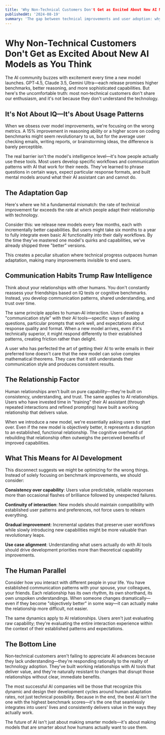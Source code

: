 ```yaml
---
title: 'Why Non‑Technical Customers Don't Get as Excited About New AI Models as You Think'
publishedAt: '2024-08-19'
summary: 'The gap between technical improvements and user adoption: why communication habits and relationship patterns matter more than raw intelligence in AI tools.'
---
```


# Why Non‑Technical Customers Don't Get as Excited About New AI Models as You Think

The AI community buzzes with excitement every time a new model launches. GPT‑4.5, Claude 3.5, Gemini Ultra—each release promises higher benchmarks, better reasoning, and more sophisticated capabilities. But here's the uncomfortable truth: most non‑technical customers don't share our enthusiasm, and it's not because they don't understand the technology.

## It's Not About IQ—It's About Usage Patterns

When we obsess over model improvements, we're focusing on the wrong metrics. A 15% improvement in reasoning ability or a higher score on coding benchmarks might seem revolutionary to us, but for the average user checking emails, writing reports, or brainstorming ideas, the difference is barely perceptible.

The real barrier isn't the model's intelligence level—it's how people actually use these tools. Most users develop specific workflows and communication patterns with AI that work for their needs. They've learned to phrase questions in certain ways, expect particular response formats, and built mental models around what their AI assistant can and cannot do.

## The Adaptation Gap

Here's where we hit a fundamental mismatch: the rate of technical improvement far exceeds the rate at which people adapt their relationship with technology.

Consider this: we release new models every few months, each with incrementally better capabilities. But users might take six months to a year to fully integrate even basic AI functionality into their daily workflows. By the time they've mastered one model's quirks and capabilities, we've already shipped three "better" versions.

This creates a peculiar situation where technical progress outpaces human adaptation, making many improvements invisible to end users.

## Communication Habits Trump Raw Intelligence

Think about your relationships with other humans. You don't constantly reassess your friendships based on IQ tests or cognitive benchmarks. Instead, you develop communication patterns, shared understanding, and trust over time.

The same principle applies to human‑AI interaction. Users develop a "communication style" with their AI tools—specific ways of asking questions, particular prompts that work well, and expectations about response quality and format. When a new model arrives, even if it's technically superior, it might respond differently to their established patterns, creating friction rather than delight.

A user who has perfected the art of getting their AI to write emails in their preferred tone doesn't care that the new model can solve complex mathematical theorems. They care that it still understands their communication style and produces consistent results.

## The Relationship Factor

Human relationships aren't built on pure capability—they're built on consistency, understanding, and trust. The same applies to AI relationships. Users who have invested time in "training" their AI assistant (through repeated interactions and refined prompting) have built a working relationship that delivers value.

When we introduce a new model, we're essentially asking users to start over. Even if the new model is objectively better, it represents a disruption to an established, functional relationship. The cognitive overhead of rebuilding that relationship often outweighs the perceived benefits of improved capabilities.

## What This Means for AI Development

This disconnect suggests we might be optimizing for the wrong things. Instead of solely focusing on benchmark improvements, we should consider:

**Consistency over capability**: Users value predictable, reliable responses more than occasional flashes of brilliance followed by unexpected failures.

**Continuity of interaction**: New models should maintain compatibility with established user patterns and preferences, not force users to relearn everything.

**Gradual improvement**: Incremental updates that preserve user workflows while slowly introducing new capabilities might be more valuable than revolutionary leaps.

**Use case alignment**: Understanding what users actually do with AI tools should drive development priorities more than theoretical capability improvements.

## The Human Parallel

Consider how you interact with different people in your life. You have established communication patterns with your spouse, your colleagues, your friends. Each relationship has its own rhythm, its own shorthand, its own unspoken understandings. When someone changes dramatically—even if they become "objectively better" in some way—it can actually make the relationship more difficult, not easier.

The same dynamics apply to AI relationships. Users aren't just evaluating raw capability; they're evaluating the entire interaction experience within the context of their established patterns and expectations.

## The Bottom Line

Non‑technical customers aren't failing to appreciate AI advances because they lack understanding—they're responding rationally to the reality of technology adoption. They've built working relationships with AI tools that deliver value, and they're naturally resistant to changes that disrupt those relationships without clear, immediate benefits.

The most successful AI companies will be those that recognize this dynamic and design their development cycles around human adaptation rates, not just technical possibility. Because in the end, the best AI isn't the one with the highest benchmark scores—it's the one that seamlessly integrates into users' lives and consistently delivers value in the ways they actually work.

The future of AI isn't just about making smarter models—it's about making models that are smarter about how humans actually want to use them.